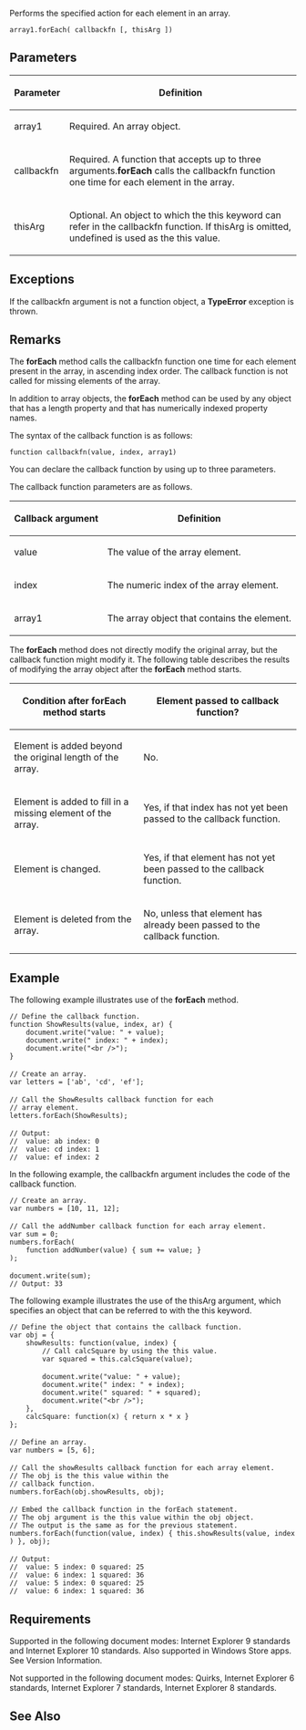 Performs the specified action for each element in an array.

 array1.forEach( callbackfn [, thisArg ])

==Parameters==
{| class='wikitable'
|-
! Parameter
! Definition
|-
| array1
| Required. An array object.
|-
| callbackfn
| Required. A function that accepts up to three arguments.'''forEach''' calls the callbackfn function one time for each element in the array.
|-
| thisArg
| Optional. An object to which the this keyword can refer in the callbackfn function. If thisArg is omitted, undefined is used as the this value.
|}

==Exceptions==
If the callbackfn argument is not a function object, a '''TypeError''' exception is thrown.


==Remarks==
The '''forEach''' method calls the callbackfn function one time for each element present in the array, in ascending index order. The callback function is not called for missing elements of the array.

In addition to array objects, the '''forEach''' method can be used by any object that has a length property and that has numerically indexed property names.

The syntax of the callback function is as follows:

<code>function callbackfn(value, index, array1)</code>

You can declare the callback function by using up to three parameters.

The callback function parameters are as follows.

{| class='wikitable'
|-
! Callback argument
! Definition
|-
| value
| The value of the array element.
|-
| index
| The numeric index of the array element.
|-
| array1
| The array object that contains the element.
|}
The '''forEach''' method does not directly modify the original array, but the callback function might modify it. The following table describes the results of modifying the array object after the '''forEach''' method starts.

{| class='wikitable'
|-
! Condition after '''forEach''' method starts
! Element passed to callback function?
|-
| Element is added beyond the original length of the array.
| No.
|-
| Element is added to fill in a missing element of the array.
| Yes, if that index has not yet been passed to the callback function.
|-
| Element is changed.
| Yes, if that element has not yet been passed to the callback function.
|-
| Element is deleted from the array.
| No, unless that element has already been passed to the callback function.
|}

==Example==
The following example illustrates use of the '''forEach''' method.

 // Define the callback function.
 function ShowResults(value, index, ar) {
     document.write("value: " + value);
     document.write(" index: " + index);
     document.write("&lt;br /&gt;");
 }
 
 // Create an array.
 var letters = ['ab', 'cd', 'ef'];
 
 // Call the ShowResults callback function for each
 // array element.
 letters.forEach(ShowResults);
 
 // Output:
 //  value: ab index: 0 
 //  value: cd index: 1 
 //  value: ef index: 2
In the following example, the callbackfn argument includes the code of the callback function.

 // Create an array.
 var numbers = [10, 11, 12];
 
 // Call the addNumber callback function for each array element.
 var sum = 0;
 numbers.forEach(
     function addNumber(value) { sum += value; }
 );
 
 document.write(sum);
 // Output: 33
The following example illustrates the use of the thisArg argument, which specifies an object that can be referred to with the this keyword.

 // Define the object that contains the callback function.
 var obj = {
     showResults: function(value, index) {
         // Call calcSquare by using the this value.
         var squared = this.calcSquare(value);
 
         document.write("value: " + value);
         document.write(" index: " + index);
         document.write(" squared: " + squared);
         document.write("&lt;br /&gt;");
     },
     calcSquare: function(x) { return x * x }
 };
 
 // Define an array.
 var numbers = [5, 6];
 
 // Call the showResults callback function for each array element.
 // The obj is the this value within the 
 // callback function.
 numbers.forEach(obj.showResults, obj);
 
 // Embed the callback function in the forEach statement.
 // The obj argument is the this value within the obj object.
 // The output is the same as for the previous statement.
 numbers.forEach(function(value, index) { this.showResults(value, index) }, obj);
 
 // Output:
 //  value: 5 index: 0 squared: 25
 //  value: 6 index: 1 squared: 36
 //  value: 5 index: 0 squared: 25
 //  value: 6 index: 1 squared: 36

==Requirements==
Supported in the following document modes: Internet Explorer 9 standards and Internet Explorer 10 standards. Also supported in Windows Store apps. See Version Information.

Not supported in the following document modes: Quirks, Internet Explorer 6 standards, Internet Explorer 7 standards, Internet Explorer 8 standards.


==See Also==

              

              

              

              

              
